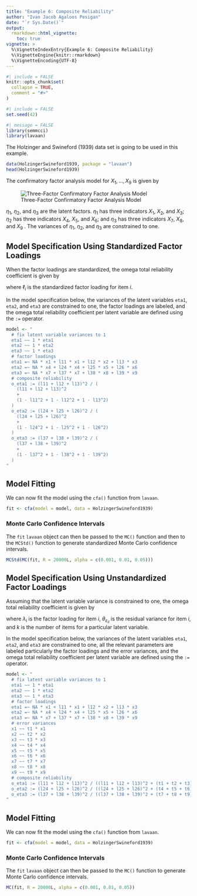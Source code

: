 ```yaml
---
title: "Example 6: Composite Reliability"
author: "Ivan Jacob Agaloos Pesigan"
date: "`r Sys.Date()`"
output:
  rmarkdown::html_vignette:
    toc: true
vignette: >
  %\VignetteIndexEntry{Example 6: Composite Reliability}
  %\VignetteEngine{knitr::rmarkdown}
  %\VignetteEncoding{UTF-8}
---
```


```r
#| include = FALSE
knitr::opts_chunk$set(
  collapse = TRUE,
  comment = "#>"
)
```

```r
#| include = FALSE
set.seed(42)
```

```r
#| message = FALSE
library(semmcci)
library(lavaan)
```

The Holzinger and Swineford (1939) data set is going to be used in this example.

```r
data(HolzingerSwineford1939, package = "lavaan")
head(HolzingerSwineford1939)
```

\noindent The confirmatory factor analysis model for $X_{1}, \dots, X_{9}$
is given by

![Three-Factor Confirmatory Factor Analysis Model](https://raw.githubusercontent.com/jeksterslab/semmcci/main/latexsrc/figures/png/cfa.png)

\noindent $\eta_{1}$, $\eta_{2}$, and $\eta_{3}$ are the latent factors.
$\eta_{1}$ has three indicators $X_{1}$, $X_{2}$, and $X_{3}$;
$\eta_{2}$ has three indicators $X_{4}$, $X_{5}$, and $X_{6}$; and
$\eta_{3}$ has three indicators $X_{7}$, $X_{8}$, and $X_{9}$ .
The variances of $\eta_{1}$, $\eta_{2}$, and $\eta_{3}$ are constrained to one.

## Model Specification Using Standardized Factor Loadings

When the factor loadings are standardized, 
the omega total reliability coefficient is given by

\begin{equation}
  \omega_{\mathrm{total}}
  =
  \frac{
  \left(
  \sum_{i = 1}^{k}
  \ell_{i}
  \right)^2
  }{
  \left(
  \sum_{i = 1}^{k}
  \ell_{i}
  \right)^2
  +
  \sum_{i = 1}^{k}
  \left(
  1
  -
  \ell_{i}^{2}
  \right)
  }
\end{equation}

\noindent where $\ell_{i}$ is the standardized factor loading for item $i$.

In the model specification below,
the variances of the latent variables `eta1`, `eta2`, and `eta3` are constrained to one,
the factor loadings are labeled,
and the omega total reliability coefficient per latent variable are defined
using the `:=` operator.

```r
model <- "
  # fix latent variable variances to 1
  eta1 ~~ 1 * eta1
  eta2 ~~ 1 * eta2
  eta3 ~~ 1 * eta3
  # factor loadings
  eta1 =~ NA * x1 + l11 * x1 + l12 * x2 + l13 * x3
  eta2 =~ NA * x4 + l24 * x4 + l25 * x5 + l26 * x6
  eta3 =~ NA * x7 + l37 * x7 + l38 * x8 + l39 * x9
  # composite reliability
  o_eta1 := (l11 + l12 + l13)^2 / (
    (l11 + l12 + l13)^2
    +
    (1 - l11^2 + 1 - l12^2 + 1 - l13^2)
  )
  o_eta2 := (l24 + l25 + l26)^2 / (
    (l24 + l25 + l26)^2
    +
    (1 - l24^2 + 1 - l25^2 + 1 - l26^2)
  )
  o_eta3 := (l37 + l38 + l39)^2 / (
    (l37 + l38 + l39)^2
    +
    (1 - l37^2 + 1 - l38^2 + 1 - l39^2)
  )
"
```

## Model Fitting

We can now fit the model using the `cfa()` function from `lavaan`.

```r
fit <- cfa(model = model, data = HolzingerSwineford1939)
```

### Monte Carlo Confidence Intervals

The `fit` `lavaan` object can then be passed to the `MC()` function
and then to the `MCStd()` function to generate standardized Monte Carlo confidence intervals.

```r
MCStd(MC(fit, R = 20000L, alpha = c(0.001, 0.01, 0.05)))
```

## Model Specification Using Unstandardized Factor Loadings

Assuming that the latent variable variance is constrained to one,
the omega total reliability coefficient is given by

\begin{equation}
  \omega_{\mathrm{total}}
  =
  \frac{
  \left(
  \sum_{i = 1}^{k}
  \lambda_{i}
  \right)^2
  }{
  \left(
  \sum_{i = 1}^{k}
  \lambda_{i}
  \right)^2
  +
  \sum_{i = 1}^{k}
  \theta_{\varepsilon_{ii}}
  }
\end{equation}

\noindent where $\lambda_{i}$ is the factor loading for item $i$,
$\theta_{\varepsilon_{ii}}$ is the residual variance for item $i$,
and $k$ is the number of items for a particular latent variable.

In the model specification below,
the variances of the latent variables `eta1`, `eta2`, and `eta3` are constrained to one,
all the relevant parameters are labeled particularly the factor loadings and the error variances,
and the omega total reliability coefficient per latent variable are defined
using the `:=` operator.

```r
model <- "
  # fix latent variable variances to 1
  eta1 ~~ 1 * eta1
  eta2 ~~ 1 * eta2
  eta3 ~~ 1 * eta3
  # factor loadings
  eta1 =~ NA * x1 + l11 * x1 + l12 * x2 + l13 * x3
  eta2 =~ NA * x4 + l24 * x4 + l25 * x5 + l26 * x6
  eta3 =~ NA * x7 + l37 * x7 + l38 * x8 + l39 * x9
  # error variances
  x1 ~~ t1 * x1
  x2 ~~ t2 * x2
  x3 ~~ t3 * x3
  x4 ~~ t4 * x4
  x5 ~~ t5 * x5
  x6 ~~ t6 * x6
  x7 ~~ t7 * x7
  x8 ~~ t8 * x8
  x9 ~~ t9 * x9
  # composite reliability
  o_eta1 := (l11 + l12 + l13)^2 / ((l11 + l12 + l13)^2 + (t1 + t2 + t3))
  o_eta2 := (l24 + l25 + l26)^2 / ((l24 + l25 + l26)^2 + (t4 + t5 + t6))
  o_eta3 := (l37 + l38 + l39)^2 / ((l37 + l38 + l39)^2 + (t7 + t8 + t9))
"
```

## Model Fitting

We can now fit the model using the `cfa()` function from `lavaan`.

```r
fit <- cfa(model = model, data = HolzingerSwineford1939)
```

### Monte Carlo Confidence Intervals

The `fit` `lavaan` object can then be passed to the `MC()` function
to generate Monte Carlo confidence intervals.

```r
MC(fit, R = 20000L, alpha = c(0.001, 0.01, 0.05))
```
